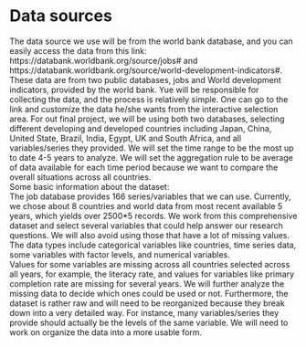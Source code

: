 # Data sources

The data source we use will be from the world bank database, and you can easily access the data from this link: https://databank.worldbank.org/source/jobs# and https://databank.worldbank.org/source/world-development-indicators#. These data are from two public databases, jobs and World development indicators, provided by the world bank. Yue will be responsible for collecting the data, and the process is relatively simple. One can go to the link and customize the data he/she wants from the interactive selection area. For out final project, we will be using both two databases, selecting different developing and developed countries including Japan, China, United State, Brazil, India, Egypt, UK and South Africa, and all variables/series they provided. We will set the time range to be the most up to date 4-5 years to analyze. We will set the aggregation rule to be average of data available for each time period because we want to compare the overall situations across all countries. 
  \
Some basic information about the dataset:
  \
The job database provides 166 series/variables that we can use. Currently, we chose about 8 countries and world data from most recent available 5 years, which yields over 2500*5 records. We work from this comprehensive dataset and select several variables that could help answer our research questions. We will also avoid using those that have a lot of missing values. The data types include categorical variables like countries, time series data, some variables with factor levels, and numerical variables. 
  \
Values for some variables are missing across all countries selected across all years, for example, the literacy rate, and values for variables like primary completion rate are missing for several years. We will further analyze the missing data to decide which ones could be used or not. Furthermore, the dataset is rather raw and will need to be reorganized because they break down into a very detailed way. For instance, many variables/series they provide should actually be the levels of the same variable. We will need to work on organize the data into a more usable form. 
